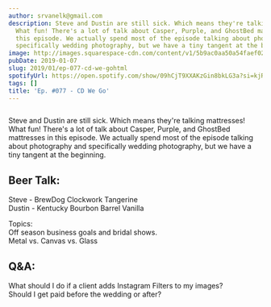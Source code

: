```yaml
---
author: srvanelk@gmail.com
description: Steve and Dustin are still sick. Which means they're talking mattresses!
  What fun! There's a lot of talk about Casper, Purple, and GhostBed mattresses in
  this episode. We actually spend most of the episode talking about photography and
  specifically wedding photography, but we have a tiny tangent at the beginning.
image: http://images.squarespace-cdn.com/content/v1/5b9ac0aa50a54faef024c950/1547782350594-XSWF1M35EJRURAUVF7KX/image-asset.jpeg/img.jpg/weddingphotohangover/embed/episodes/Ep--077---CD-We-Go-e2t378
pubDate: 2019-01-07
slug: 2019/01/ep-077-cd-we-gohtml
spotifyUrl: https://open.spotify.com/show/09hCjT9XXAKzGin8bkLG3a?si=kjRZvQ1JTb6Ov3HVzSSlWA
tags: []
title: 'Ep. #077 - CD We Go'
---
```


<figure>
  <img src="http://images.squarespace-cdn.com/content/v1/5b9ac0aa50a54faef024c950/1547782350594-XSWF1M35EJRURAUVF7KX/image-asset.jpeg/img.jpg/weddingphotohangover/embed/episodes/Ep--077---CD-We-Go-e2t378" alt="" />
</figure>

Steve and Dustin are still sick. Which means they're talking mattresses! What fun! There's a lot of talk about Casper, Purple, and GhostBed mattresses in this episode. We actually spend most of the episode talking about photography and specifically wedding photography, but we have a tiny tangent at the beginning.

## Beer Talk:  
Steve - BrewDog Clockwork Tangerine  
Dustin - Kentucky Bourbon Barrel Vanilla

Topics:  
Off season business goals and bridal shows.  
Metal vs. Canvas vs. Glass

## Q&A:  
What should I do if a client adds Instagram Filters to my images?  
Should I get paid before the wedding or after?